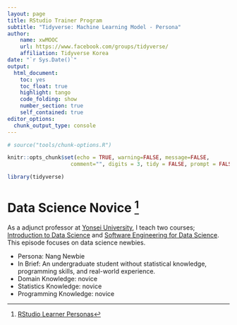 ```yaml
---
layout: page
title: RStudio Trainer Program
subtitle: "Tidyverse: Machine Learning Model - Persona"
author:
    name: xwMOOC
    url: https://www.facebook.com/groups/tidyverse/
    affiliation: Tidyverse Korea
date: "`r Sys.Date()`"
output:
  html_document: 
    toc: yes
    toc_float: true
    highlight: tango
    code_folding: show
    number_section: true
    self_contained: true
editor_options: 
  chunk_output_type: console
---
```

 
``` r
# source("tools/chunk-options.R")

knitr::opts_chunk$set(echo = TRUE, warning=FALSE, message=FALSE,
                    comment="", digits = 3, tidy = FALSE, prompt = FALSE, fig.align = 'center')

library(tidyverse)
```

# Data Science Novice [^rstudio-learner-persona] {#RStudio-learner-personas}

[^rstudio-learner-persona]: [RStudio Learner Personas](https://rstudio-education.github.io/learner-personas/)

As a adjunct professor at [Yonsei University](https://www.yonsei.ac.kr/en_sc/), I teach two courses; [Introduction to Data Science](https://statkclee.github.io/yonsei/) and [Software Engineering for Data Science](https://statkclee.github.io/yonsei2/). This episode focuses on data science newbies.

- Persona: Nang Newbie
- In Brief: An undergraduate student without statistical knowledge, programming skills, and real-world experience.
- Domain Knowledge: novice
- Statistics Knowledge: novice
- Programming Knowledge: novice


